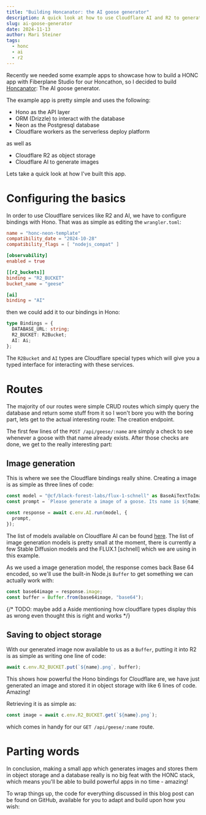 ```yaml
---
title: "Building Honcanator: the AI goose generator"
description: A quick look at how to use Cloudflare AI and R2 to generate and store images with the HONC stack
slug: ai-goose-generator
date: 2024-11-13
author: Mari Steiner
tags:
  - honc
  - ai
  - r2
---
```



Recently we needed some example apps to showcase how to build a HONC app with Fiberplane
Studio for our Honcathon, so I decided to build [Honcanator][0]: The AI goose generator.

The example app is pretty simple and uses the following:

* Hono as the API layer
* ORM (Drizzle) to interact with the database
* Neon as the Postgresql database
* Cloudflare workers as the serverless deploy platform

as well as

* Cloudflare R2 as object storage
* Cloudflare AI to generate images

Lets take a quick look at how I've built this app.

# Configuring the basics

In order to use Cloudflare services like R2 and AI, we have to configure bindings with Hono.
That was as simple as editing the `wrangler.toml`:

```toml ins={8-12} title="wrangler.toml"
name = "honc-neon-template"
compatibility_date = "2024-10-28"
compatibility_flags = [ "nodejs_compat" ]

[observability]
enabled = true

[[r2_buckets]]
binding = "R2_BUCKET"
bucket_name = "geese"

[ai]
binding = "AI"
```

then we could add it to our bindings in Hono:

```ts ins={3-4} title="src/index.ts"
type Bindings = {
  DATABASE_URL: string;
  R2_BUCKET: R2Bucket;
  AI: Ai;
};
```

The `R2Bucket` and `AI` types are Cloudflare special types which will give you a typed
interface for interacting with these services.

# Routes

The majority of our routes were simple CRUD routes which simply query the database and return
some stuff from it so I won't bore you with the boring part, lets get to the actual interesting
route: The creation endpoint.

The first few lines of the `POST /api/geese/:name` are simply a check to see whenever
a goose with that name already exists. After those checks are done, we get to the really
interesting part:

## Image generation

This is where we see the Cloudflare bindings really shine. Creating a image is as simple
as three lines of code:

```ts title="src/index.ts" 
const model = "@cf/black-forest-labs/flux-1-schnell" as BaseAiTextToImageModels;
const prompt = `Please generate a image of a goose. Its name is ${name}. Make it in the style of comic or anime please`;

const response = await c.env.AI.run(model, {
  prompt,
});
```

The list of models available on Cloudflare AI can be found [here][1]. The list of image
generation models is pretty small at the moment, there is currently a few Stable Diffusion
models and the FLUX.1 [schnell] which we are using in this example.

As we used a image generation model, the response comes back Base 64 encoded, so we'll
use the built-in Node.js `Buffer` to get something we can actually work with:

```ts title="src/index.ts" 
const base64image = response.image;
const buffer = Buffer.from(base64image, "base64");
```

{/* TODO: maybe add a Aside mentioning how cloudflare types display this as wrong even thought this is right and works */}

## Saving to object storage

With our generated image now available to us as a `Buffer`, putting it into R2 is as simple
as writing one line of code:

```ts title="src/index.ts" 
await c.env.R2_BUCKET.put(`${name}.png`, buffer);
```

This shows how powerful the Hono bindings for Cloudflare are, we have just generated an
image and stored it in object storage with like 6 lines of code. Amazing!

Retrieving it is as simple as:

```ts title="src/index.ts" 
const image = await c.env.R2_BUCKET.get(`${name}.png`);
```

which comes in handy for our `GET /api/geese/:name` route.

# Parting words

In conclusion, making a small app which generates images and stores them in object storage
and a database really is no big feat with the HONC stack, which means you'll be able to build
powerful apps in no time - amazing!

To wrap things up, the code for everything discussed in this blog post can be found
on GitHub, available for you to adapt and build upon how you wish:

<LinkCard
  title="Honcanator on GitHub"
  description="Here is the repo with the full code for this post"
  href="https://github.com/fiberplane/create-honc-app/tree/main/examples/honcanator"
  icon="external"
  target="_blank"
  rel="noopener noreferrer"
/>

[0]: https://github.com/fiberplane/create-honc-app/tree/main/examples/honcanator
[1]: https://developers.cloudflare.com/workers-ai/models/
